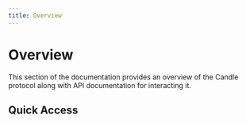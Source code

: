 ```yaml
---
title: Overview
---
```


# Overview

This section of the documentation provides an overview of the Candle protocol
along with API documentation for interacting it.

## Quick Access

<DocsCardsContainer>
  <DocsCard
    key={1}
    title="Core Concepts"
    description="Big-picture explanations of the Candle protocol. Most useful for building
understanding of a particular topic.
"
    href="/docs/protocol/core-concepts/overview"
  />
  <DocsCard
    key={2}
    title="Reference"
    description="Covers APIs for interacting with Candle protocol data.
"
    href="/docs/protocol/reference/overview"
  />
</DocsCardsContainer>
